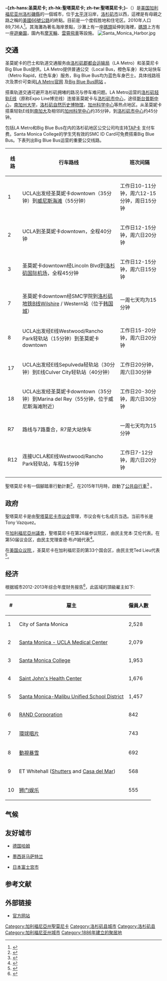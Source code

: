 {{noteTA
|T = zh-hans:圣莫尼卡;zh-hk:聖莫尼卡;zh-tw:聖塔莫尼卡;
|1 = zh-hans:洛杉矶县;zh-hk:洛杉磯縣;zh-tw:洛杉磯郡;
|2 = zh-hans:县;zh-hk:縣;zh-tw:郡;
}}
{{Infobox City
|native_name    = Santa Monica
|official_name   =圣莫尼卡
|imagesize       = 
|image_skyline   = Ocean_Avenue.jpg
|image_caption   = 夕陽下的-{zh-hans:圣莫尼卡; zh-hk:聖塔莫尼卡; zh-tw:聖塔莫尼卡;}-海洋大道
|image_seal      = Seal of Santa Monica, California.png
|image_map       = LA County Incorporated Areas Santa Monica highlighted.svg
|mapsize         = 
|map_caption     = 圣莫尼卡在[[加利福尼亚州|加利福尼亚州]][[洛杉矶县|洛杉矶县]]的位置
|subdivision_type    = [[国家列表|国家]]
|subdivision_type1   = [[美国行政区划|州]]
|subdivision_type2   = [[加利福尼亚州各县列表|县]]
|subdivision_name    = {{nowrap|{{flag|United States of America}}}}
|subdivision_name1   = {{flag|California}}
|subdivision_name2   = {{flagicon image|Flag of Los Angeles County, California.svg}} [[洛杉矶县|洛杉矶县]]
|leader_title        = 市长
|leader_name         = Tony Vazquez<ref>{{Cite web|url=http://www.smgov.net/departments/council//|publisher=City of Santa Monica|title=Santa Monica City Council|accessdate=January 11, 2016|archive-date=2016-07-05|archive-url=https://web.archive.org/web/20160705053453/http://www.smgov.net/departments/council/|dead-url=no}}</ref>
|established_title   = 建市
|established_date    = 1886年11月30日
|area_magnitude      = 1 E7
|area_total_sq_mi    = 15.9
|area_total          = 41.2
|area_land_sq_mi     = 8.3
|area_land           = 21.4
|area_water_sq_mi    = 7.7
|area_water          = 19.8
|area_water_percent  = 48.08
|area_urban_sq_mi    = 
|area_urban_km2      = 
|area_metro_sq_mi    = 
|area_metro_km2      = 
|elevation_footnotes = <ref>{{Cite GNIS|1652792|Santa Monica|accessdate=October 20, 2014}}</ref>
|elevation_ft        = 105
<!-- Population ----------->
|population_as_of=2010
|population_footnotes     = <ref name=quif>{{cite web |url=http://quickfacts.census.gov/qfd/states/06/0670000.html |title=Santa Monica (city) QuickFacts |publisher=[[United_States_Census_Bureau|United States Census Bureau]] |accessdate=March 15, 2015 |archive-date=2012-08-29 |archive-url=https://www.webcitation.org/6AHafznaJ?url=http://quickfacts.census.gov/qfd/states/06/0670000.html |dead-url=yes }}</ref>
|population_total         = 89736
|pop_est_as_of            = 2019
|pop_est_footnotes        = <ref>{{Cite web|title=Population and Housing Unit Estimates Tables|url=https://www.census.gov/programs-surveys/popest/data/tables.html|accessdate=2020-05-24|last=Bureau|first=US Census|work=The United States Census Bureau|language=EN-US|archive-date=2020-04-07|archive-url=https://web.archive.org/web/20200407074341/https://www.census.gov/programs-surveys/popest/data/tables.html|dead-url=no}}</ref>
|population_est           = 90401
|population_density_sq_mi = 10989.66 = auto
<!-- Time zones ----------->
|timezone           = [[太平洋标准时间|太平洋标准时间]]
|utc_offset         = -8
|timezone_DST       = [[太平洋夏令时间|太平洋夏令时间]]
|utc_offset_DST     = -7
|latd=34 |latm=01 |lats=19 |latNS=N
|longd=118 |longm=28 |longs=53 |longEW=W
|website            = {{Official URL}}
}}
'''-{zh-hans:圣莫尼卡; zh-hk:聖塔莫尼卡; zh-tw:聖塔莫尼卡;}-'''（{{lang-en|Santa Monica}}）是[[美国|美国]][[加利福尼亚州|加利福尼亚州]][[洛杉磯縣|洛杉磯縣]]的一個城市，位于[[太平洋|太平洋]]沿岸，[[洛杉矶市|洛杉矶市]]以西，這裡是有母親之路之稱的[[66號美國國道|美國66號公路]]的終點。目前是一个度假胜地和住宅区。2010年人口89,736人<ref>{{Cite web|url=http://quickfacts.census.gov/qfd/states/06/0670000.html|title=Santa Monica (city) QuickFacts|publisher=[[United_States_Census_Bureau|United States Census Bureau]]|accessdate=March 15, 2015|archive-url=https://www.webcitation.org/6AHafznaJ?url=http://quickfacts.census.gov/qfd/states/06/0670000.html|archive-date=2012-08-29|dead-url=yes}}</ref>。其海灘為著名海岸景點，沙灘上有一座[[碼頭|碼頭]]延伸到海裡，[[碼頭|碼頭]]上方有一座[[遊樂園|遊樂園]]，園內有[[摩天輪|摩天輪]]、[[雲霄飛車|雲霄飛車]]等設施。
[[File:Santa_Monica_Harbor.jpg|thumb]]

==交通==
圣莫妮卡的巴士和轨道交通服务由[[洛杉矶郡都会运输局|洛杉矶郡都会运输局]]（LA Metro）和圣莫尼卡Big Blue Bus提供。LA Metro提供普通公交（Local Bus，橙色车身）和大站快车（Metro Rapid，红色车身）服务，Big Blue Bus均为蓝色车身巴士。具体线路班次及票价可查阅[https://www.metro.net/ LA Metro官网] {{Wayback|url=https://www.metro.net/ |date=20101205071821 }}及[https://www.bigbluebus.com/ Big Blue Bus网站] {{Wayback|url=https://www.bigbluebus.com/ |date=20210214035956 }}。

搭乘轨道交通可避开洛杉矶拥堵的路况与停车难问题。LA Metro运营的[[洛杉矶轻轨E线|洛杉矶轻轨E线]]（原称Expo Line博览线）连接圣莫妮卡与[[洛杉矶市中心|洛杉矶市中心]]，途径[[斯台普斯中心|斯台普斯中心]]，[[南加州大学|南加州大学]]，[[洛杉矶自然历史博物馆|洛杉矶自然历史博物馆]]，[[加州科学中心|加州科学中心]]等热点地区。从圣莫妮卡搭乘轻轨E线到[[南加大|南加大]]及相邻的[[加州科学中心|加州科学中心]]约35分钟，到[[洛杉矶市中心|洛杉矶市中心]]约45分钟。

包括LA Metro和Big Blue Bus在内的洛杉矶地区公交公司均支持[https://www.taptogo.net/ TAP卡] {{Wayback|url=https://www.taptogo.net/ |date=20210608105730 }}支付车费。Santa Monica College的学生凭有效的SMC ID Card可免费搭乘Big Blue Bus。下表列出Big Blue Bus运营的重要公交线路。

{| class="wikitable"
|-
! 线路 !! 行车路线 !! 班次间隔
|-
| 1 || UCLA出发经圣莫妮卡downtown（35分钟）到[[威尼斯海滩|威尼斯海滩]]（55分钟） || 工作日10-11分钟，周六12-15分钟，周日15分钟 
|-
| 2 || UCLA到圣莫妮卡downtown，全程40分钟 || 工作日12-15分钟，周六日20分钟
|-
| 3 || 圣莫妮卡downtown经Lincoln Blvd到[[洛杉矶国际机场|洛杉矶国际机场]]，全程45分钟 || 工作日12-15分钟，周六日15分钟
|-
| 7 || 圣莫妮卡downtown经SMC学院到[[洛杉矶地铁B线|洛杉矶地铁B线]]Wilshire / Western站（位于[[韩国城|韩国城]]） || 一周七天均为15分钟
|-
| 8 || UCLA出发经E线Westwood/Rancho Park轻轨站（15分钟）到圣莫妮卡downtown || 工作日15-20分钟，周六日20分钟 
|-
| 17 || UCLA出发经E线Sepulveda轻轨站（30分钟）到E线Culver City轻轨站（40分钟） || 工作日20分钟，周六日30分钟 
|-
| 18 || UCLA出发经圣莫妮卡downtown（35分钟）到Marina del Rey（55分钟，位于威尼斯海滩附近） || 工作日20-30分钟，周六日30分钟 
|-
| R7 || 路线与7路重合，R7是大站快车 || 一周七天均为15分钟
|-
| R12 || 连接UCLA和E线Westwood/Rancho Park轻轨站，车程15分钟 || 工作日7-12分钟，周六日20分钟 
|}

聖塔莫尼卡有一個腳踏車行動計劃<ref>{{cite web|title=Santa Monica Bike Action Plan|url=http://www.smgov.net/departments/pcd/plans/bike-action-plan/|publisher=City of Santa Monica|accessdate=2016-10-27|archive-date=2016-10-15|archive-url=https://web.archive.org/web/20161015231550/http://www.smgov.net/Departments/PCD/Plans/Bike-Action-Plan/|dead-url=no}}</ref>，在2015年11月時，啟動了[[公共自行車|公共自行車]]<ref>{{cite web|title=Bikeshare is coming to Santa Monica!|url=http://www.smgov.net/Departments/PCD/Programs/Bike-Share/|publisher=City of Santa Monica|accessdate=2016-10-27|archive-date=2016-10-15|archive-url=https://web.archive.org/web/20161015224423/http://www.smgov.net/Departments/PCD/Programs/Bike-Share/|dead-url=no}}</ref> 。

==政府==
聖塔莫尼卡是由[[Santa_Monica_City_Council|聖塔莫尼卡市议会]]管理，市议会有七名成员当选。当前市长是Tony Vazquez。

在[[加利福尼亞州議會|加利福尼亞州議會]]，聖塔莫尼卡在第26届参议院区，由民主党本·艾伦代表。在第50届议会区，由民主党理查德·布卢姆代表<ref>{{Cite web |url=http://statewidedatabase.org/gis/gis2011/index_2011.html |title=Statewide Database |publisher=UC Regents |accessdate=November 21, 2014 |archive-url=https://web.archive.org/web/20150201113744/http://statewidedatabase.org/gis/gis2011/index_2011.html |archive-date=2015-02-01 |dead-url=yes }}</ref>。

在[[美国众议院|美国众议院]],，圣莫尼卡在加利福尼亚的第33个国会区，由民主党Ted Lieu代表<ref>{{Cite GovTrack|CA|33|accessdate=September 29, 2014}}</ref>。

==经济==
根据城市2012-2013年综合年度财务报告<ref>{{cite web |url=http://www.smgov.net/uploadedFiles/Departments/Finance/Comprehensive_Annual_Financial_Reports/2012-13%20CAFR%20(FINAL%20to%20post).pdf |title=City of Santa Monica CAFR |publisher=1.smgov.net |date= |accessdate=July 19, 2014 |archive-date=2016-03-03 |archive-url=https://web.archive.org/web/20160303230552/http://www.smgov.net/uploadedFiles/Departments/Finance/Comprehensive_Annual_Financial_Reports/2012-13%20CAFR%20(FINAL%20to%20post).pdf |dead-url=no }}</ref>，此區域的頂級雇主如下:

{| class="wikitable sortable"
|-
! #
! 雇主
! 僱員人數
|-
| 1
|City of Santa Monica
|2,528
|-
|2
|[[Santa_Monica_-_UCLA_Medical_Center|Santa Monica - UCLA Medical Center]]
|2,079
|-
|3
|[[Santa_Monica_College|Santa Monica College]]
|1,953
|-
|4
|[[Saint_John's_Health_Center|Saint John's Health Center]]
|1,676
|-
|5
|[[Santa_Monica-Malibu_Unified_School_District|Santa Monica-Malibu Unified School District]]
|1,457
|-
|6
|[[RAND_Corporation|RAND Corporation]]
|842
|-
|7
|[[環球唱片|環球唱片]]
|743
|-
|8
|[[動視暴雪|動視暴雪]]
|692
|-
|9
|ET Whitehall ([[Shutters_on_the_Beach_Hotel|Shutters]] and [[Casa_del_Mar_hotel|Casa del Mar]])
|568
|-
|10
|[[狮门娱乐|狮门娱乐]]
|555
|}

==气候==
{{Weather box
|collapsed = Y
|location = 加利福尼亚州圣莫尼卡
|single line = Y
|Jan high F = 64
|Feb high F = 63
|Mar high F = 63
|Apr high F = 64
|May high F = 65
|Jun high F = 67
|Jul high F = 70
|Aug high F = 71
|Sep high F = 71
|Oct high F = 70
|Nov high F = 67
|Dec high F = 64
|year high F =
|Jan low F = 51
|Feb low F = 52
|Mar low F = 53
|Apr low F = 55
|May low F = 57
|Jun low F = 60
|Jul low F = 63
|Aug low F = 63
|Sep low F = 63
|Oct low F = 60
|Nov low F = 55
|Dec low F = 51
|year low F =
|Jan precipitation inch = 2.84
|Feb precipitation inch = 3.44
|Mar precipitation inch = 1.96
|Apr precipitation inch = 0.66
|May precipitation inch = 0.21
|Jun precipitation inch = 0.04
|Jul precipitation inch = 0.01
|Aug precipitation inch = 0.04
|Sep precipitation inch = 0.13
|Oct precipitation inch = 0.50
|Nov precipitation inch = 1.08
|Dec precipitation inch = 1.88
|year precipitation inch=12.79
|Jan rain days = 7.0
|Feb rain days = 7.9
|Mar rain days = 5.1
|Apr rain days = 2.4
|May rain days = 1.0
|Jun rain days = 0.4
|Jul rain days = 0.1
|Aug rain days = 0.5
|Sep rain days = 1.0
|Oct rain days = 0.8
|Nov rain days = 2.5
|Dec rain days = 4.0
|source 1 = NOAA <ref>{{cite web
 |url         = http://cdo.ncdc.noaa.gov/climatenormals/clim20/ca/047953.pdf
 |title       = NCDC: U.S. Climate Normals
 |publisher   = [[National_Oceanic_and_Atmospheric_Administration|National Oceanic and Atmospheric Administration]]
 |deadurl     = yes
 |archiveurl  = https://web.archive.org/web/20140713204940/http://cdo.ncdc.noaa.gov/climatenormals/clim20/ca/047953.pdf
 |archivedate = 2014年7月13日
 |df          = 
 |accessdate  = 2016年10月27日
}}</ref>
|date=August 2010
}}

{{wide image|Santamonicapierandbeachpanorama.jpg|800px|從碼頭盡頭望向-{zh-hans:圣莫尼卡; zh-hk:聖塔莫尼卡; zh-tw:聖塔莫尼卡;}-海灘}}

==友好城市==
* {{flagicon|Germany}} [[德国|德国]][[哈姆|哈姆]]
* {{flagicon|Mexico}} [[墨西哥|墨西哥]][[马萨特兰|马萨特兰]]
* {{flagicon|Japan}} [[日本|日本]][[富士宫市|富士宫市]]

==参考文献==
{{reflist|2}}

== 外部链接 ==
* [http://www.smgov.net/ 官方网站]{{Wayback|url=http://www.smgov.net/ |date=20160625113255 }}
{{洛杉磯縣 (加利福尼亞州)}}
{{Authority control}}

{{DEFAULTSORT:Santa Monica}}
[[Category:加利福尼亞州聖莫尼卡|Category:加利福尼亞州聖莫尼卡]]
[[Category:洛杉矶县城市|Category:洛杉矶县城市]]
[[Category:洛杉矶县|Category:洛杉矶县]]
[[Category:加利福尼亚州城市|Category:加利福尼亚州城市]]
[[Category:1886年建立的聚居地|Category:1886年建立的聚居地]]